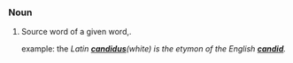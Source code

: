 ===Noun===
#Source word of a given word,.<P>example: the ''Latin '''[[candidus]]'''(white) is the etymon of the English '''[[candid]]'''.''